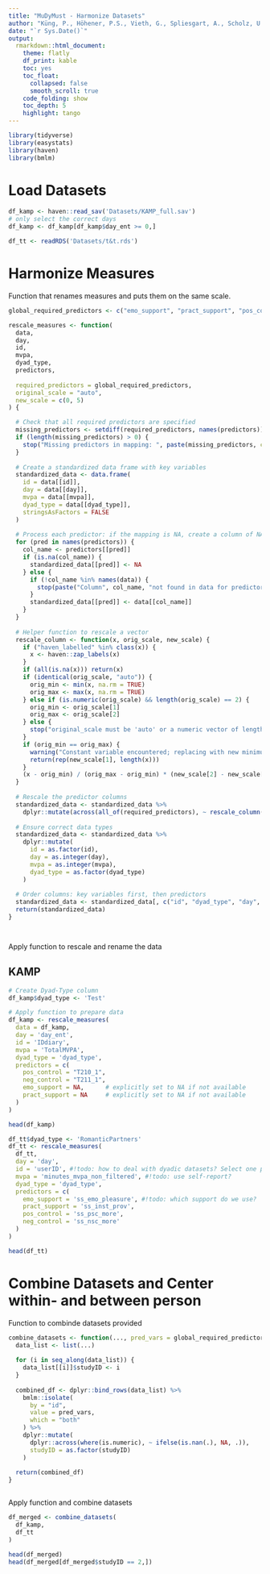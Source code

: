 ```yaml
---
title: "MuDyMust - Harmonize Datasets"
author: "Küng, P., Höhener, P.S., Vieth, G., Spliesgart, A., Scholz, U., Rothman, A., Simpson, J."
date: "`r Sys.Date()`"
output: 
  rmarkdown::html_document:
    theme: flatly
    df_print: kable
    toc: yes
    toc_float:
      collapsed: false
      smooth_scroll: true
    code_folding: show
    toc_depth: 5
    highlight: tango
---
```


```r

library(tidyverse)
library(easystats)
library(haven)
library(bmlm)

```


# Load Datasets

```r

df_kamp <- haven::read_sav('Datasets/KAMP_full.sav') 
# only select the correct days
df_kamp <- df_kamp[df_kamp$day_ent >= 0,] 

df_tt <- readRDS('Datasets/t&t.rds')

```


# Harmonize Measures

Function that renames measures and puts them on the same scale. 

```r

global_required_predictors <- c("emo_support", "pract_support", "pos_control", "neg_control") # !todo: which variables?

rescale_measures <- function(
  data, 
  day,
  id,
  mvpa,
  dyad_type, 
  predictors, 
  
  required_predictors = global_required_predictors,
  original_scale = "auto", 
  new_scale = c(0, 5)
) {

  # Check that all required predictors are specified
  missing_predictors <- setdiff(required_predictors, names(predictors))
  if (length(missing_predictors) > 0) {
    stop("Missing predictors in mapping: ", paste(missing_predictors, collapse = ", "))
  }
  
  # Create a standardized data frame with key variables
  standardized_data <- data.frame(
    id = data[[id]],
    day = data[[day]],
    mvpa = data[[mvpa]],
    dyad_type = data[[dyad_type]],
    stringsAsFactors = FALSE
  )
  
  # Process each predictor: if the mapping is NA, create a column of NA; otherwise, use the column from the data
  for (pred in names(predictors)) {
    col_name <- predictors[[pred]]
    if (is.na(col_name)) {
      standardized_data[[pred]] <- NA
    } else {
      if (!col_name %in% names(data)) {
        stop(paste("Column", col_name, "not found in data for predictor", pred))
      }
      standardized_data[[pred]] <- data[[col_name]]
    }
  }
  
  # Helper function to rescale a vector
  rescale_column <- function(x, orig_scale, new_scale) {
    if ("haven_labelled" %in% class(x)) {
      x <- haven::zap_labels(x)
    }
    if (all(is.na(x))) return(x)
    if (identical(orig_scale, "auto")) {
      orig_min <- min(x, na.rm = TRUE)
      orig_max <- max(x, na.rm = TRUE)
    } else if (is.numeric(orig_scale) && length(orig_scale) == 2) {
      orig_min <- orig_scale[1]
      orig_max <- orig_scale[2]
    } else {
      stop("original_scale must be 'auto' or a numeric vector of length 2.")
    }
    if (orig_min == orig_max) {
      warning("Constant variable encountered; replacing with new minimum.")
      return(rep(new_scale[1], length(x)))
    }
    (x - orig_min) / (orig_max - orig_min) * (new_scale[2] - new_scale[1]) + new_scale[1]
  }
  
  # Rescale the predictor columns
  standardized_data <- standardized_data %>% 
    dplyr::mutate(across(all_of(required_predictors), ~ rescale_column(.x, original_scale, new_scale)))
  
  # Ensure correct data types
  standardized_data <- standardized_data %>%
    dplyr::mutate(
      id = as.factor(id),
      day = as.integer(day),
      mvpa = as.integer(mvpa),
      dyad_type = as.factor(dyad_type)
    )
  
  # Order columns: key variables first, then predictors
  standardized_data <- standardized_data[, c("id", "dyad_type", "day", "mvpa", required_predictors)]
  return(standardized_data)
}




```


Apply function to rescale and rename the data

## KAMP
```r

# Create Dyad-Type column
df_kamp$dyad_type <- 'Test'

# Apply function to prepare data
df_kamp <- rescale_measures(
  data = df_kamp, 
  day = 'day_ent',
  id = 'IDdiary',
  mvpa = 'TotalMVPA',
  dyad_type = 'dyad_type',
  predictors = c(
    pos_control = "T210_1",
    neg_control = "T211_1",
    emo_support = NA,      # explicitly set to NA if not available
    pract_support = NA     # explicitly set to NA if not available
  )
)

head(df_kamp)

```

```r

df_tt$dyad_type <- 'RomanticPartners'
df_tt <- rescale_measures(
  df_tt, 
  day = 'day',
  id = 'userID', #!todo: how to deal with dyadic datasets? Select one person at random?
  mvpa = 'minutes_mvpa_non_filtered', #!todo: use self-report?
  dyad_type = 'dyad_type',
  predictors = c(
    emo_support = 'ss_emo_pleasure', #!todo: which support do we use?
    pract_support = 'ss_inst_prov', 
    pos_control = 'ss_psc_more',
    neg_control = 'ss_nsc_more'
  )
)

head(df_tt)

```


# Combine Datasets and Center within- and between person

Function to combinde datasets provided

```r

combine_datasets <- function(..., pred_vars = global_required_predictors){ 
  data_list <- list(...)
  
  for (i in seq_along(data_list)) {
    data_list[[i]]$studyID <- i
  }
  
  combined_df <- dplyr::bind_rows(data_list) %>%
    bmlm::isolate(
      by = "id", 
      value = pred_vars,
      which = "both"
    ) %>%
    dplyr::mutate(
      dplyr::across(where(is.numeric), ~ ifelse(is.nan(.), NA, .)),
      studyID = as.factor(studyID)
    )
  
  return(combined_df)
}



```


Apply function and combine datasets

```r

df_merged <- combine_datasets(
  df_kamp,
  df_tt
)

head(df_merged)
head(df_merged[df_merged$studyID == 2,])

```

